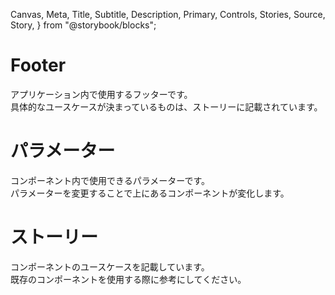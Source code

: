   Canvas,
  Meta,
  Title,
  Subtitle,
  Description,
  Primary,
  Controls,
  Stories,
  Source,
  Story,
} from "@storybook/blocks";


<Meta of={FooterStories} />

# Footer

アプリケーション内で使用するフッターです。\
具体的なユースケースが決まっているものは、ストーリーに記載されています。

<Primary />

# パラメーター

コンポーネント内で使用できるパラメーターです。\
パラメーターを変更することで上にあるコンポーネントが変化します。

<Controls />

# ストーリー

コンポーネントのユースケースを記載しています。\
既存のコンポーネントを使用する際に参考にしてください。
